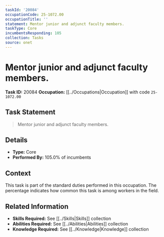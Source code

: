 ```yaml
---
taskId: '20084'
occupationCode: 25-1072.00
occupationTitle: ''
statement: Mentor junior and adjunct faculty members.
taskType: Core
incumbentsResponding: 105
collection: Tasks
source: onet
---
```

# Mentor junior and adjunct faculty members.

**Task ID:** 20084
**Occupation:** [[../Occupations|Occupation]] with code `25-1072.00`

## Task Statement

> Mentor junior and adjunct faculty members.

## Details

- **Type:** Core
- **Performed By:** 105.0% of incumbents

## Context

This task is part of the standard duties performed in this occupation. The percentage indicates how common this task is among workers in the field.

## Related Information

- **Skills Required:** See [[../Skills|Skills]] collection
- **Abilities Required:** See [[../Abilities|Abilities]] collection
- **Knowledge Required:** See [[../Knowledge|Knowledge]] collection
